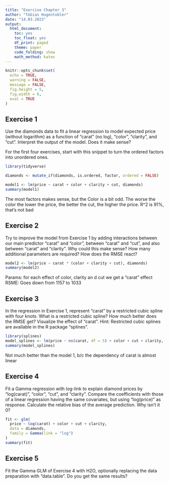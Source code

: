 ```yaml
---
title: "Exercise Chapter 3"
author: "Tobias Hugentobler"
date: "14.03.2023"
output:
  html_document:
    toc: yes
    toc_float: yes
    df_print: paged
    theme: paper
    code_folding: show
    math_method: katex
---
```

```r
knitr::opts_chunk$set(
  echo = TRUE, 
  warning = FALSE,
  message = FALSE, 
  fig.height = 5,
  fig.width = 6,
  eval = TRUE
)
```

## Exercise 1

Use the diamonds data to fit a linear regression to model expected price (without logarithm) as a function of "carat" (no log), "color", "clarity", and "cut". Interpret the output of the model. Does it make sense?

For the first four exercises, start with this snippet to turn the ordered factors into unordered ones.

```r
library(tidyverse)

diamonds <- mutate_if(diamonds, is.ordered, factor, ordered = FALSE)
```


```r
model1 <- lm(price ~ carat + color + clarity + cut, diamonds)
summary(model1)
```
The most factors makes sense, but the Color is a bit odd. The worse the color the lower the price, the better the cut, the higher the price. R^2 is 91%, that's not bad

## Exercise 2

Try to improve the model from Exercise 1 by adding interactions between our main predictor "carat" and "color", between "carat" and "cut", and also between "carat" and "clarity". Why could this make sense? How many additional parameters are required? How does the RMSE react?

```r
model2 <- lm(price ~ carat * (color + clarity + cut), diamonds)
summary(model2)
```
Params: for each effect of color, clarity an d cut we get a "carat" effect
RSME: Goes down from 1157 to 1033

## Exercise 3

In the regression in Exercise 1, represent "carat" by a restricted cubic spline with four knots. What is a restricted cubic spline? How much better does the RMSE get? Visualize the effect of "carat". Hint: Restricted cubic splines are available in the R package "splines". 

```r
library(splines)
model_splines <- lm(price ~ ns(carat, df = 5) + color + cut + clarity, diamonds)
summary(model_splines)
```

Not much better than the model 1, b/c the dependency of carat is almost linear

## Exercise 4

Fit a Gamma regression with log-link to explain diamond prices by "log(carat)", "color", "cut", and "clarity". Compare the coefficients with those of a linear regression having the same covariates, but using "log(price)" as response. Calculate the relative bias of the average prediction. Why isn't it 0?

```r
fit <- glm(
  price ~ log(carat) + color + cut + clarity,
  data = diamonds, 
  family = Gamma(link = "log")
)
summary(fit)
```


## Exercise 5

Fit the Gamma GLM of Exercise 4 with H2O, optionally replacing the data preparation with "data.table". Do you get the same results?
